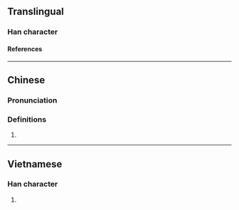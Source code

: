 {{character info/new}}
==Translingual==

===Han character===
{{Han char|rn=9|rad=人|as=10|sn=12|four=|canj=OBBB|ids=⿰亻骨}}

====References====
{{Han ref|kx=0114.051|hdz=10203.011|uh=50A6}}

----

==Chinese==
{{zh-forms}}

===Pronunciation===
{{zh-pron
|m=gǔ
|c=gwat1
|mc=
|oc=
|ma=
|cat=
}}

===Definitions===
{{zh-hanzi}}

# {{rfdef|zh}}

----

==Vietnamese==

===Han character===
{{vi-readings|reading=[[cốt]]|rs=人10}}

# {{rfdef|vi|sort=人10}}
